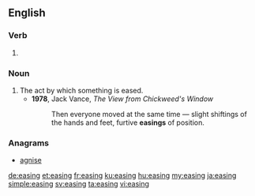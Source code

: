 ==English==

===Verb===
{{head|en|present participle}}

# {{present participle of|ease|lang=en|nocat=1}}

===Noun===
{{en-noun}}

# The act by which something is eased.
#* '''1978''', Jack Vance, ''The View from Chickweed's Window''
#*: Then everyone moved at the same time — slight shiftings of the hands and feet, furtive '''easings''' of position.

===Anagrams===
* [[agnise#English|agnise]]

[[de:easing]]
[[et:easing]]
[[fr:easing]]
[[ku:easing]]
[[hu:easing]]
[[my:easing]]
[[ja:easing]]
[[simple:easing]]
[[sv:easing]]
[[ta:easing]]
[[vi:easing]]